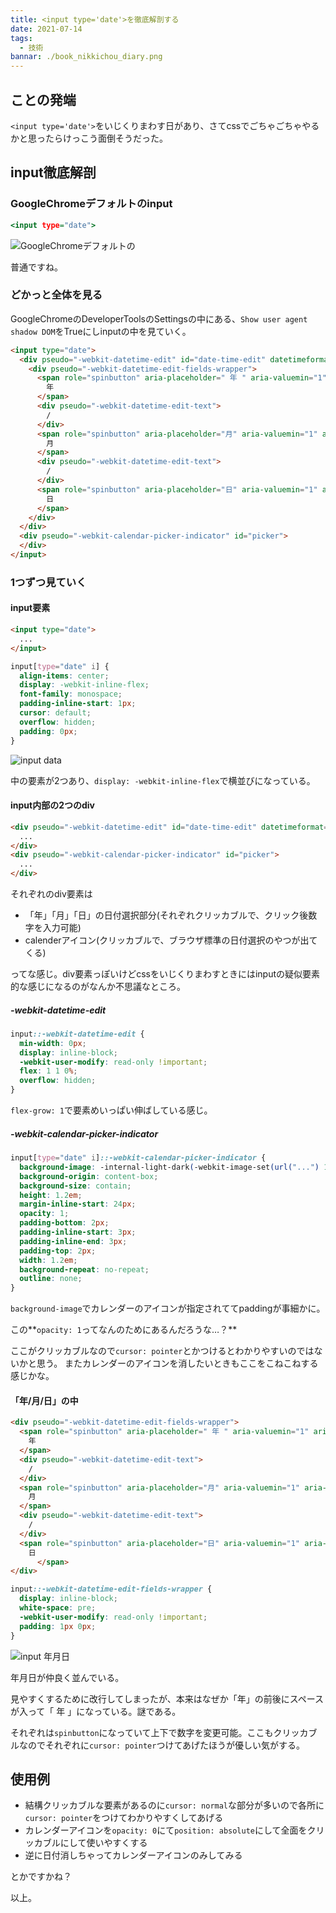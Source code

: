 ```yaml
---
title: <input type='date'>を徹底解剖する
date: 2021-07-14
tags:
  - 技術
bannar: ./book_nikkichou_diary.png
---
```


## ことの発端

`<input type='date'>`をいじくりまわす日があり、さてcssでごちゃごちゃやるかと思ったらけっこう面倒そうだった。

## input徹底解剖

### GoogleChromeデフォルトのinput

```html:index.html
<input type="date">
```

![GoogleChromeデフォルトの<input type='date'>](./img/20210714_img01.png 'GoogleChromeデフォルトのinput')

普通ですね。

### どかっと全体を見る

GoogleChromeのDeveloperToolsのSettingsの中にある、`Show user agent shadow DOM`をTrueにしinputの中を見ていく。

```html
<input type="date">
  <div pseudo="-webkit-datetime-edit" id="date-time-edit" datetimeformat="y/MM/dd">
    <div pseudo="-webkit-datetime-edit-fields-wrapper">
      <span role="spinbutton" aria-placeholder=" 年 " aria-valuemin="1" aria-valuemax="275760" aria-label="年" pseudo="-webkit-datetime-edit-year-field"> 
        年
      </span>
      <div pseudo="-webkit-datetime-edit-text">
        /
      </div>
      <span role="spinbutton" aria-placeholder="月" aria-valuemin="1" aria-valuemax="12" aria-label="月" pseudo="-webkit-datetime-edit-month-field">
        月
      </span>
      <div pseudo="-webkit-datetime-edit-text">
        /
      </div>
      <span role="spinbutton" aria-placeholder="日" aria-valuemin="1" aria-valuemax="31" aria-label="日" pseudo="-webkit-datetime-edit-day-field">
        日
      </span>
    </div>
  </div>
  <div pseudo="-webkit-calendar-picker-indicator" id="picker">
  </div>
</input>
```

### 1つずつ見ていく

#### input要素

```html
<input type="date">
  ...
</input>
```

```css
input[type="date" i] {
  align-items: center;
  display: -webkit-inline-flex;
  font-family: monospace;
  padding-inline-start: 1px;
  cursor: default;
  overflow: hidden;
  padding: 0px;
}
```

![input data](./img/20210714_img02.png 'input data')

中の要素が2つあり、`display: -webkit-inline-flex`で横並びになっている。

####  input内部の2つのdiv

```html
<div pseudo="-webkit-datetime-edit" id="date-time-edit" datetimeformat="y/MM/dd">
  ...
</div>
<div pseudo="-webkit-calendar-picker-indicator" id="picker">
  ...
</div>
```
それぞれのdiv要素は

- 「年」「月」「日」の日付選択部分(それぞれクリッカブルで、クリック後数字を入力可能)
- calenderアイコン(クリッカブルで、ブラウザ標準の日付選択のやつが出てくる)

ってな感じ。div要素っぽいけどcssをいじくりまわすときにはinputの疑似要素的な感じになるのがなんか不思議なところ。

##### -webkit-datetime-edit

```css
input::-webkit-datetime-edit {
  min-width: 0px;
  display: inline-block;
  -webkit-user-modify: read-only !important;
  flex: 1 1 0%;
  overflow: hidden;
}
```

`flex-grow: 1`で要素めいっぱい伸ばしている感じ。

##### -webkit-calendar-picker-indicator

```css
input[type="date" i]::-webkit-calendar-picker-indicator {
  background-image: -internal-light-dark(-webkit-image-set(url("...") 1x), -webkit-image-set(url("...") 1x));
  background-origin: content-box;
  background-size: contain;
  height: 1.2em;
  margin-inline-start: 24px;
  opacity: 1;
  padding-bottom: 2px;
  padding-inline-start: 3px;
  padding-inline-end: 3px;
  padding-top: 2px;
  width: 1.2em;
  background-repeat: no-repeat;
  outline: none;
}
```

`background-image`でカレンダーのアイコンが指定されててpaddingが事細かに。

この**`opacity: 1`ってなんのためにあるんだろうな…？**

ここがクリッカブルなので`cursor: pointer`とかつけるとわかりやすいのではないかと思う。
またカレンダーのアイコンを消したいときもここをこねこねする感じかな。

#### 「年/月/日」の中

```html
<div pseudo="-webkit-datetime-edit-fields-wrapper">
  <span role="spinbutton" aria-placeholder=" 年 " aria-valuemin="1" aria-valuemax="275760" aria-label="年" pseudo="-webkit-datetime-edit-year-field"> 
    年
  </span>
  <div pseudo="-webkit-datetime-edit-text">
    /
  </div>
  <span role="spinbutton" aria-placeholder="月" aria-valuemin="1" aria-valuemax="12" aria-label="月" pseudo="-webkit-datetime-edit-month-field">
    月
  </span>
  <div pseudo="-webkit-datetime-edit-text">
    /
  </div>
  <span role="spinbutton" aria-placeholder="日" aria-valuemin="1" aria-valuemax="31" aria-label="日" pseudo="-webkit-datetime-edit-day-field">
    日
      </span>
</div>
```

```css
input::-webkit-datetime-edit-fields-wrapper {
  display: inline-block;
  white-space: pre;
  -webkit-user-modify: read-only !important;
  padding: 1px 0px;
}
```

![input 年月日](./img/20210714_img03.png 'input 年月日')

年月日が仲良く並んでいる。

見やすくするために改行してしまったが、本来はなぜか「年」の前後にスペースが入って「 年 」になっている。謎である。

それぞれは`spinbutton`になっていて上下で数字を変更可能。ここもクリッカブルなのでそれぞれに`cursor: pointer`つけてあげたほうが優しい気がする。

## 使用例

- 結構クリッカブルな要素があるのに`cursor: normal`な部分が多いので各所に`cursor: pointer`をつけてわかりやすくしてあげる
- カレンダーアイコンを`opacity: 0`にて`position: absolute`にして全面をクリッカブルにして使いやすくする
- 逆に日付消しちゃってカレンダーアイコンのみしてみる

とかですかね？

以上。
